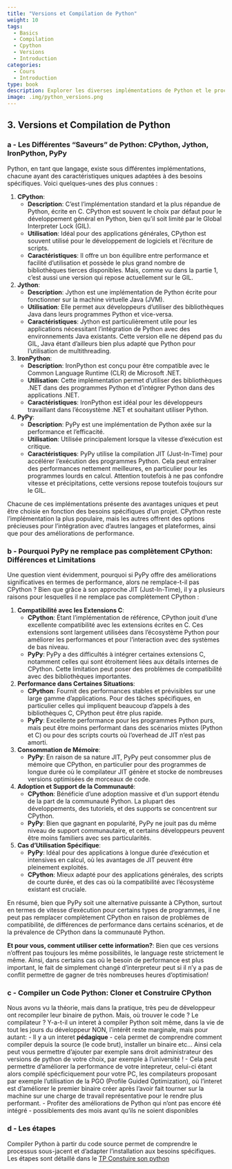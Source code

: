 ```yaml
---
title: "Versions et Compilation de Python"
weight: 10
tags:
  - Basics
  - Compilation
  - Cpython
  - Versions
  - Introduction
categories:
  - Cours
  - Introduction
type: book
description: Explorer les diverses implémentations de Python et le processus de compilation pour comprendre la diversité et la flexibilité du langage.
image: .img/python_versions.png
---
```


## 3. Versions et Compilation de Python


### a - Les Différentes "Saveurs" de Python: CPython, Jython, IronPython, PyPy
Python, en tant que langage, existe sous différentes implémentations, chacune ayant des caractéristiques uniques adaptées à des besoins spécifiques. Voici quelques-unes des plus connues :

1. **CPython**:
   - **Description**: C'est l'implémentation standard et la plus répandue de Python, écrite en C. CPython est souvent le choix par défaut pour le développement général en Python, bien qu'il soit limité par le Global Interpreter Lock (GIL).
   - **Utilisation**: Idéal pour des applications générales, CPython est souvent utilisé pour le développement de logiciels et l'écriture de scripts.
   - **Caractéristiques**: Il offre un bon équilibre entre performance et facilité d'utilisation et possède le plus grand nombre de bibliothèques tierces disponibles. Mais, comme vu dans la partie 1, c'est aussi une version qui repose actuellement sur le GIL.

2. **Jython**:
   - **Description**: Jython est une implémentation de Python écrite pour fonctionner sur la machine virtuelle Java (JVM).
   - **Utilisation**: Elle permet aux développeurs d'utiliser des bibliothèques Java dans leurs programmes Python et vice-versa.
   - **Caractéristiques**: Jython est particulièrement utile pour les applications nécessitant l'intégration de Python avec des environnements Java existants. Cette version elle ne dépend pas du GIL, Java étant d'ailleurs bien plus adapté que Python pour l'utilisation de multithreading. 

3. **IronPython**:
   - **Description**: IronPython est conçu pour être compatible avec le Common Language Runtime (CLR) de Microsoft .NET.
   - **Utilisation**: Cette implémentation permet d'utiliser des bibliothèques .NET dans des programmes Python et d'intégrer Python dans des applications .NET.
   - **Caractéristiques**: IronPython est idéal pour les développeurs travaillant dans l'écosystème .NET et souhaitant utiliser Python.

4. **PyPy**:
   - **Description**: PyPy est une implémentation de Python axée sur la performance et l'efficacité.
   - **Utilisation**: Utilisée principalement lorsque la vitesse d'exécution est critique.
   - **Caractéristiques**: PyPy utilise la compilation JIT (Just-In-Time) pour accélérer l'exécution des programmes Python. Cela peut entraîner des performances nettement meilleures, en particulier pour les programmes lourds en calcul. Attention toutefois à ne pas confondre vitesse et précipitations, cette versions repose toutefois toujours sur le GIL.

Chacune de ces implémentations présente des avantages uniques et peut être choisie en fonction des besoins spécifiques d'un projet. CPython reste l'implémentation la plus populaire, mais les autres offrent des options précieuses pour l'intégration avec d'autres langages et plateformes, ainsi que pour des améliorations de performance.

### b - Pourquoi PyPy ne remplace pas complètement CPython: Différences et Limitations

Une question vient évidemment, pourquoi si PyPy offre des améliorations significatives en termes de performance, alors ne remplace-t-il pas CPython ? Bien que grâce à son approche JIT (Just-In-Time), il y a plusieurs raisons pour lesquelles il ne remplace pas complètement CPython :

1. **Compatibilité avec les Extensions C**:
   - **CPython**: Étant l'implémentation de référence, CPython jouit d'une excellente compatibilité avec les extensions écrites en C. Ces extensions sont largement utilisées dans l'écosystème Python pour améliorer les performances et pour l'interaction avec des systèmes de bas niveau.
   - **PyPy**: PyPy a des difficultés à intégrer certaines extensions C, notamment celles qui sont étroitement liées aux détails internes de CPython. Cette limitation peut poser des problèmes de compatibilité avec des bibliothèques importantes.

2. **Performance dans Certaines Situations**:
   - **CPython**: Fournit des performances stables et prévisibles sur une large gamme d'applications. Pour des tâches spécifiques, en particulier celles qui impliquent beaucoup d'appels à des bibliothèques C, CPython peut être plus rapide.
   - **PyPy**: Excellente performance pour les programmes Python purs, mais peut être moins performant dans des scénarios mixtes (Python et C) ou pour des scripts courts où l'overhead de JIT n'est pas amorti.

3. **Consommation de Mémoire**:
   - **PyPy**: En raison de sa nature JIT, PyPy peut consommer plus de mémoire que CPython, en particulier pour des programmes de longue durée où le compilateur JIT génère et stocke de nombreuses versions optimisées de morceaux de code.

4. **Adoption et Support de la Communauté**:
   - **CPython**: Bénéficie d'une adoption massive et d'un support étendu de la part de la communauté Python. La plupart des développements, des tutoriels, et des supports se concentrent sur CPython.
   - **PyPy**: Bien que gagnant en popularité, PyPy ne jouit pas du même niveau de support communautaire, et certains développeurs peuvent être moins familiers avec ses particularités.

5. **Cas d'Utilisation Spécifique**:
   - **PyPy**: Idéal pour des applications à longue durée d'exécution et intensives en calcul, où les avantages de JIT peuvent être pleinement exploités.
   - **CPython**: Mieux adapté pour des applications générales, des scripts de courte durée, et des cas où la compatibilité avec l'écosystème existant est cruciale.

En résumé, bien que PyPy soit une alternative puissante à CPython, surtout en termes de vitesse d'exécution pour certains types de programmes, il ne peut pas remplacer complètement CPython en raison de problèmes de compatibilité, de différences de performance dans certains scénarios, et de la prévalence de CPython dans la communauté Python.

**Et pour vous, comment utiliser cette information?**:
Bien que ces versions n'offrent pas toujours les même possibilités, le language reste strictement le même. Ainsi, dans certains cas où le besoin de performance est plus important, le fait de simplement changé d'interpreteur peut si il n'y a pas de conflit permettre de gagner de très nombreuses heures d'optimisation!


### c - Compiler un Code Python: Cloner et Construire CPython
Nous avons vu la théorie, mais dans la pratique, très peu de développeur ont recompiler leur binaire de python. Mais, où trouver le code ? Le compilateur ? Y-a-t-il un interet à compiler Python soit même, dans la vie de tout les jours du développeur NON, l'intérêt reste marginale, mais pour autant:
   - Il y a un interet **pédagique** - cela permet de comprendre comment compiler depuis la source (le code brut), installer un binaire etc... Ainsi cela peut vous permettre d'ajouter par exemple sans droit administrateur des versions de python de votre choix, par exemple à l'université ! 
   - Cela peut permettre d'améliorer la performance de votre intepreteur, celui-ci étant alors compilé spécficiquement pour votre PC, les compilateurs proposant par exemple l'utilisation de la PGO (Profile Guided Optimization), où l'interet est d'améliorer le premier binaire créer après l'avoir fait tourner sur la machine sur une charge de travail représentative pour le rendre plus performant. 
   - Profiter des améliorations de Python qui n'ont pas encore été intégré - possiblements des mois avant qu'ils ne soient disponibles 


### d - Les étapes

Compiler Python à partir du code source permet de comprendre le processus sous-jacent et d'adapter l'installation aux besoins spécifiques. Les étapes sont détaillé dans le [TP Constuire son python](TP-ConstruireSonPython.qmd)
